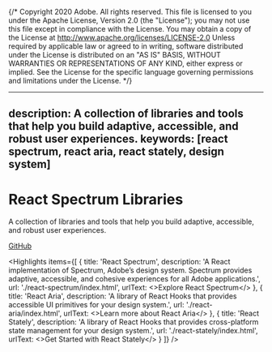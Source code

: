 {/* Copyright 2020 Adobe. All rights reserved.
This file is licensed to you under the Apache License, Version 2.0 (the "License");
you may not use this file except in compliance with the License. You may obtain a copy
of the License at http://www.apache.org/licenses/LICENSE-2.0
Unless required by applicable law or agreed to in writing, software distributed under
the License is distributed on an "AS IS" BASIS, WITHOUT WARRANTIES OR REPRESENTATIONS
OF ANY KIND, either express or implied. See the License for the specific language
governing permissions and limitations under the License. */}



---
description: A collection of libraries and tools that help you build adaptive, accessible, and robust user experiences.
keywords: [react spectrum, react aria, react stately, design system]
---

# React Spectrum Libraries

A collection of libraries and tools that help you build adaptive, accessible, and robust user experiences.

<p className={clsx(typographyStyles['spectrum-Body2'], styles.homeLinks)}>
  <a href="https://github.com/adobe/react-spectrum">GitHub</a>
</p>

<Hero
  narrow={heroNarrow}
  narrow2x={heroNarrow2x}
  narrowWebp={heroNarrowWebp}
  narrow2xWebp={heroNarrow2xWebp}
  wide={heroWide}
  wide2x={heroWide2x}
  wideWebp={heroWideWebp}
  wide2xWebp={heroWide2xWebp}
  alt="React Spectrum hero image" />

<Highlights items={[
  {
    title: 'React Spectrum',
    description: 'A React implementation of Spectrum, Adobe’s design system. Spectrum provides adaptive, accessible, and cohesive experiences for all Adobe applications.',
    url: './react-spectrum/index.html',
    urlText: <>Explore<VisuallyHidden elementType="span"> React Spectrum</VisuallyHidden></>
  },
  {
    title: 'React Aria',
    description: 'A library of React Hooks that provides accessible UI primitives for your design system.',
    url: './react-aria/index.html',
    urlText: <>Learn more<VisuallyHidden elementType="span"> about React Aria</VisuallyHidden></>
  },
  {
    title: 'React Stately',
    description: 'A library of React Hooks that provides cross-platform state management for your design system.',
    url: './react-stately/index.html',
    urlText: <>Get Started<VisuallyHidden elementType="span"> with React Stately</VisuallyHidden></>
  }
]} />
